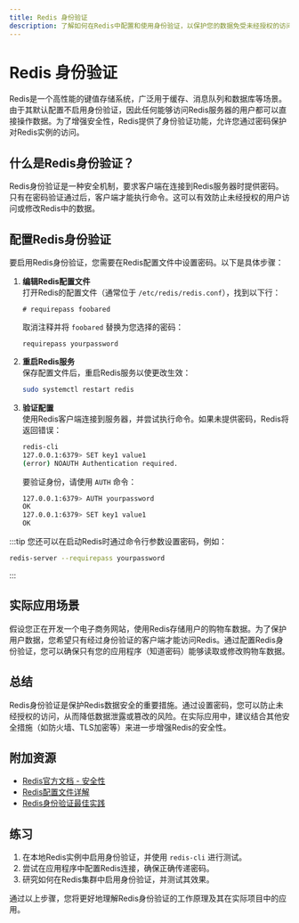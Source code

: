 ```yaml
---
title: Redis 身份验证
description: 了解如何在Redis中配置和使用身份验证，以保护您的数据免受未经授权的访问。
---
```


# Redis 身份验证

Redis是一个高性能的键值存储系统，广泛用于缓存、消息队列和数据库等场景。由于其默认配置不启用身份验证，因此任何能够访问Redis服务器的用户都可以直接操作数据。为了增强安全性，Redis提供了身份验证功能，允许您通过密码保护对Redis实例的访问。

## 什么是Redis身份验证？

Redis身份验证是一种安全机制，要求客户端在连接到Redis服务器时提供密码。只有在密码验证通过后，客户端才能执行命令。这可以有效防止未经授权的用户访问或修改Redis中的数据。

## 配置Redis身份验证

要启用Redis身份验证，您需要在Redis配置文件中设置密码。以下是具体步骤：

1. **编辑Redis配置文件**  
   打开Redis的配置文件（通常位于 `/etc/redis/redis.conf`），找到以下行：

   ```plaintext
   # requirepass foobared
   ```

   取消注释并将 `foobared` 替换为您选择的密码：

   ```plaintext
   requirepass yourpassword
   ```

2. **重启Redis服务**  
   保存配置文件后，重启Redis服务以使更改生效：

   ```bash
   sudo systemctl restart redis
   ```

3. **验证配置**  
   使用Redis客户端连接到服务器，并尝试执行命令。如果未提供密码，Redis将返回错误：

   ```bash
   redis-cli
   127.0.0.1:6379> SET key1 value1
   (error) NOAUTH Authentication required.
   ```

   要验证身份，请使用 `AUTH` 命令：

   ```bash
   127.0.0.1:6379> AUTH yourpassword
   OK
   127.0.0.1:6379> SET key1 value1
   OK
   ```

:::tip
您还可以在启动Redis时通过命令行参数设置密码，例如：  
```bash
redis-server --requirepass yourpassword
```
:::

## 实际应用场景

假设您正在开发一个电子商务网站，使用Redis存储用户的购物车数据。为了保护用户数据，您希望只有经过身份验证的客户端才能访问Redis。通过配置Redis身份验证，您可以确保只有您的应用程序（知道密码）能够读取或修改购物车数据。

## 总结

Redis身份验证是保护Redis数据安全的重要措施。通过设置密码，您可以防止未经授权的访问，从而降低数据泄露或篡改的风险。在实际应用中，建议结合其他安全措施（如防火墙、TLS加密等）来进一步增强Redis的安全性。

## 附加资源

- [Redis官方文档 - 安全性](https://redis.io/topics/security)
- [Redis配置文件详解](https://redis.io/topics/config)
- [Redis身份验证最佳实践](https://redis.io/topics/security#authentication)

## 练习

1. 在本地Redis实例中启用身份验证，并使用 `redis-cli` 进行测试。
2. 尝试在应用程序中配置Redis连接，确保正确传递密码。
3. 研究如何在Redis集群中启用身份验证，并测试其效果。

通过以上步骤，您将更好地理解Redis身份验证的工作原理及其在实际项目中的应用。